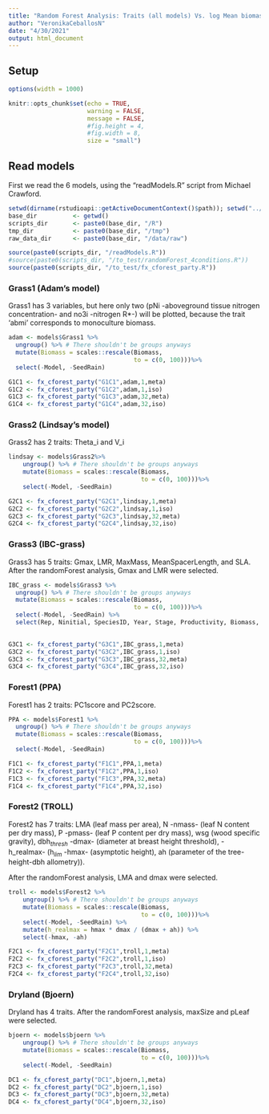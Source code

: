 ```yaml
---
title: "Random Forest Analysis: Traits (all models) Vs. log Mean biomass"
author: "VeronikaCeballosN"
date: "4/30/2021"
output: html_document
---
```


## Setup

```r

options(width = 1000)

knitr::opts_chunk$set(echo = TRUE,
                      warning = FALSE,
                      message = FALSE,
                      #fig.height = 4,
                      #fig.width = 8,
                      size = "small") 
```

## Read models

First we read the 6 models, using the "readModels.R" script from Michael Crawford.

```r
setwd(dirname(rstudioapi::getActiveDocumentContext()$path)); setwd("../../")
base_dir          <- getwd()
scripts_dir       <- paste0(base_dir, "/R")
tmp_dir           <- paste0(base_dir, "/tmp")
raw_data_dir      <- paste0(base_dir, "/data/raw")

source(paste0(scripts_dir, "/readModels.R"))
#source(paste0(scripts_dir, "/to_test/randomForest_4conditions.R"))
source(paste0(scripts_dir, "/to_test/fx_cforest_party.R"))
```

### Grass1 (Adam's model)

Grass1 has 3 variables, but here only two (pNi -aboveground tissue nitrogen concentration- and no3i -nitrogen R*-) will be plotted, because the trait 'abmi' corresponds to monoculture biomass.

```r
adam <- models$Grass1 %>%
  ungroup() %>% # There shouldn't be groups anyways
  mutate(Biomass = scales::rescale(Biomass,
                                   to = c(0, 100)))%>%
  select(-Model, -SeedRain) 

G1C1 <- fx_cforest_party("G1C1",adam,1,meta)
G1C2 <- fx_cforest_party("G1C2",adam,1,iso)
G1C3 <- fx_cforest_party("G1C3",adam,32,meta)
G1C4 <- fx_cforest_party("G1C4",adam,32,iso)
```

### Grass2 (Lindsay's model)

Grass2 has 2 traits: Theta_i and V_i

```r
lindsay <- models$Grass2%>%
    ungroup() %>% # There shouldn't be groups anyways
    mutate(Biomass = scales::rescale(Biomass,
                                     to = c(0, 100)))%>%
    select(-Model, -SeedRain) 

G2C1 <- fx_cforest_party("G2C1",lindsay,1,meta)
G2C2 <- fx_cforest_party("G2C2",lindsay,1,iso)
G2C3 <- fx_cforest_party("G2C3",lindsay,32,meta)
G2C4 <- fx_cforest_party("G2C4",lindsay,32,iso)
```

### Grass3 (IBC-grass)

Grass3 has 5 traits: Gmax, LMR, MaxMass, MeanSpacerLength, and SLA. After the randomForest analysis, Gmax and LMR were selected.

```r
IBC_grass <- models$Grass3 %>%
  ungroup() %>% # There shouldn't be groups anyways
  mutate(Biomass = scales::rescale(Biomass,
                                   to = c(0, 100)))%>%
  select(-Model, -SeedRain) %>%
  select(Rep, Ninitial, SpeciesID, Year, Stage, Productivity, Biomass, LMR, MaxMass, Gmax, SLA, meanSpacerLength)
 

G3C1 <- fx_cforest_party("G3C1",IBC_grass,1,meta)
G3C2 <- fx_cforest_party("G3C2",IBC_grass,1,iso)
G3C3 <- fx_cforest_party("G3C3",IBC_grass,32,meta)
G3C4 <- fx_cforest_party("G3C4",IBC_grass,32,iso)
```

### Forest1 (PPA)

Forest1 has 2 traits: PC1score and PC2score.

```r
PPA <- models$Forest1 %>%
  ungroup() %>% # There shouldn't be groups anyways
  mutate(Biomass = scales::rescale(Biomass,
                                   to = c(0, 100)))%>%
  select(-Model, -SeedRain)

F1C1 <- fx_cforest_party("F1C1",PPA,1,meta)
F1C2 <- fx_cforest_party("F1C2",PPA,1,iso)
F1C3 <- fx_cforest_party("F1C3",PPA,32,meta)
F1C4 <- fx_cforest_party("F1C4",PPA,32,iso)
```

### Forest2 (TROLL)

Forest2 has 7 traits: LMA (leaf mass per area), N -nmass- (leaf N content per dry mass), P -pmass- (leaf P content per dry mass), wsg (wood specific gravity), dbh$_{thresh}$ -dmax- (diameter at breast height threshold), -h_realmax- (h$_{lim}$ -hmax- (asymptotic height), ah (parameter of the tree-height-dbh allometry)). 

After the randomForest analysis, LMA and dmax were selected.

```r
troll <- models$Forest2 %>%
    ungroup() %>% # There shouldn't be groups anyways
    mutate(Biomass = scales::rescale(Biomass,
                                     to = c(0, 100)))%>%
    select(-Model, -SeedRain) %>%
    mutate(h_realmax = hmax * dmax / (dmax + ah)) %>%
    select(-hmax, -ah)

F2C1 <- fx_cforest_party("F2C1",troll,1,meta)
F2C2 <- fx_cforest_party("F2C2",troll,1,iso)
F2C3 <- fx_cforest_party("F2C3",troll,32,meta)
F2C4 <- fx_cforest_party("F2C4",troll,32,iso)
```

### Dryland (Bjoern)

Dryland has 4 traits. After the randomForest analysis, maxSize and pLeaf were selected.

```r
bjoern <- models$bjoern %>% 
    ungroup() %>% # There shouldn't be groups anyways
    mutate(Biomass = scales::rescale(Biomass,
                                     to = c(0, 100)))%>%
    select(-Model, -SeedRain) 

DC1 <- fx_cforest_party("DC1",bjoern,1,meta)
DC2 <- fx_cforest_party("DC2",bjoern,1,iso)
DC3 <- fx_cforest_party("DC3",bjoern,32,meta)
DC4 <- fx_cforest_party("DC4",bjoern,32,iso)
```
